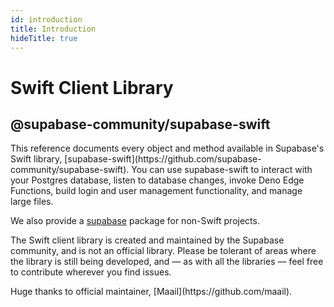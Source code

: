 ```yaml
---
id: introduction
title: Introduction
hideTitle: true
---
```


<div className="flex items-start gap-6 not-prose" id="introduction">
  <IconMenuSwift width={35} height={35} />
  <div className="flex flex-col gap-2">
    <h1 className="text-3xl text-scale-1200 m-0">Swift Client Library</h1>
    <h2 className="text-base font-mono text-scale-1100">@supabase-community/supabase-swift</h2>
  </div>
</div>

<div className="max-w-xl">
This reference documents every object and method available in Supabase's Swift library, [supabase-swift](https://github.com/supabase-community/supabase-swift). You can use supabase-swift to interact with your Postgres database, listen to database changes, invoke Deno Edge Functions, build login and user management functionality, and manage large files.

We also provide a [supabase](https://pub.dev/packages/supabase) package for non-Swift projects.

</div>

<div className="max-w-xl bg-slate-300 px-4 py-2 rounded-md">
  <p>The Swift client library is created and maintained by the Supabase community, and is not an official library. Please be tolerant of areas where the library is still being developed, and — as with all the libraries — feel free to contribute wherever you find issues.</p>

<p>Huge thanks to official maintainer, [Maail](https://github.com/maail).</p>

</div>
